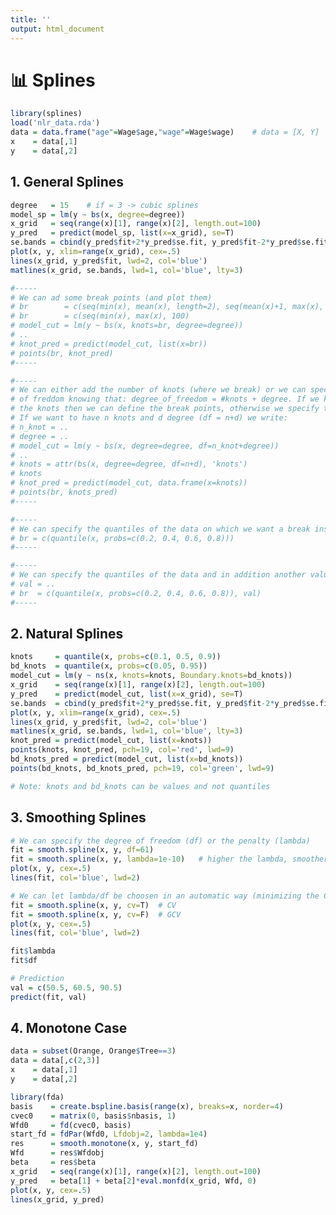 ```yaml
---
title: ''
output: html_document
---
```


# 📊 **Splines**

```r
library(splines)
load('nlr_data.rda')
data = data.frame("age"=Wage$age,"wage"=Wage$wage)    # data = [X, Y]
x    = data[,1]
y    = data[,2]
```

## **1.** General Splines
```r
degree   = 15    # if = 3 -> cubic splines
model_sp = lm(y ~ bs(x, degree=degree))
x_grid   = seq(range(x)[1], range(x)[2], length.out=100)
y_pred   = predict(model_sp, list(x=x_grid), se=T)
se.bands = cbind(y_pred$fit+2*y_pred$se.fit, y_pred$fit-2*y_pred$se.fit)
plot(x, y, xlim=range(x_grid), cex=.5)
lines(x_grid, y_pred$fit, lwd=2, col='blue')
matlines(x_grid, se.bands, lwd=1, col='blue', lty=3)

#-----
# We can ad some break points (and plot them)
# br        = c(seq(min(x), mean(x), length=2), seq(mean(x)+1, max(x), 1))
# br        = c(seq(min(x), max(x), 100)
# model_cut = lm(y ~ bs(x, knots=br, degree=degree))
# ..
# knot_pred = predict(model_cut, list(x=br))
# points(br, knot_pred)
#-----

#-----
# We can either add the number of knots (where we break) or we can specify the degrees 
# of freddom knowing that: degree_of_freedom = #knots + degree. If we know where to put
# the knots then we can define the break points, otherwise we specify the number of points.
# If we want to have n knots and d degree (df = n+d) we write:
# n_knot = ..
# degree = ..
# model_cut = lm(y ~ bs(x, degree=degree, df=n_knot+degree))
# ..
# knots = attr(bs(x, degree=degree, df=n+d), 'knots')
# knots 
# knot_pred = predict(model_cut, data.frame(x=knots))
# points(br, knots_pred)
#-----

#-----
# We can specify the quantiles of the data on which we want a break instead of the knots:
# br = c(quantile(x, probs=c(0.2, 0.4, 0.6, 0.8)))
#-----

#-----
# We can specify the quantiles of the data and in addition another value
# val = ..
# br  = c(quantile(x, probs=c(0.2, 0.4, 0.6, 0.8)), val)
#-----
```

## **2.** Natural Splines
```r
knots     = quantile(x, probs=c(0.1, 0.5, 0.9))
bd_knots  = quantile(x, probs=c(0.05, 0.95))
model_cut = lm(y ~ ns(x, knots=knots, Boundary.knots=bd_knots))
x_grid    = seq(range(x)[1], range(x)[2], length.out=100)
y_pred    = predict(model_cut, list(x=x_grid), se=T)
se.bands  = cbind(y_pred$fit+2*y_pred$se.fit, y_pred$fit-2*y_pred$se.fit)
plot(x, y, xlim=range(x_grid), cex=.5)
lines(x_grid, y_pred$fit, lwd=2, col='blue')
matlines(x_grid, se.bands, lwd=1, col='blue', lty=3)
knot_pred = predict(model_cut, list(x=knots))
points(knots, knot_pred, pch=19, col='red', lwd=9)
bd_knots_pred = predict(model_cut, list(x=bd_knots))
points(bd_knots, bd_knots_pred, pch=19, col='green', lwd=9)

# Note: knots and bd_knots can be values and not quantiles
```

## **3.** Smoothing Splines
```r
# We can specify the degree of freedom (df) or the penalty (lambda)
fit = smooth.spline(x, y, df=61)
fit = smooth.spline(x, y, lambda=1e-10)   # higher the lambda, smoother the curve
plot(x, y, cex=.5)
lines(fit, col='blue', lwd=2)

# We can let lambda/df be choosen in an automatic way (minimizing the CV/GCV error)
fit = smooth.spline(x, y, cv=T)  # CV
fit = smooth.spline(x, y, cv=F)  # GCV
plot(x, y, cex=.5)
lines(fit, col='blue', lwd=2)

fit$lambda
fit$df

# Prediction
val = c(50.5, 60.5, 90.5)
predict(fit, val)
```

## **4.** Monotone Case
```r
data = subset(Orange, Orange$Tree==3)
data = data[,c(2,3)]
x    = data[,1]
y    = data[,2]

library(fda)
basis    = create.bspline.basis(range(x), breaks=x, norder=4)
cvec0    = matrix(0, basis$nbasis, 1)
Wfd0     = fd(cvec0, basis)
start_fd = fdPar(Wfd0, Lfdobj=2, lambda=1e4)
res      = smooth.monotone(x, y, start_fd)
Wfd      = res$Wfdobj
beta     = res$beta
x_grid   = seq(range(x)[1], range(x)[2], length.out=100)
y_pred   = beta[1] + beta[2]*eval.monfd(x_grid, Wfd, 0)
plot(x, y, cex=.5)
lines(x_grid, y_pred)
```
